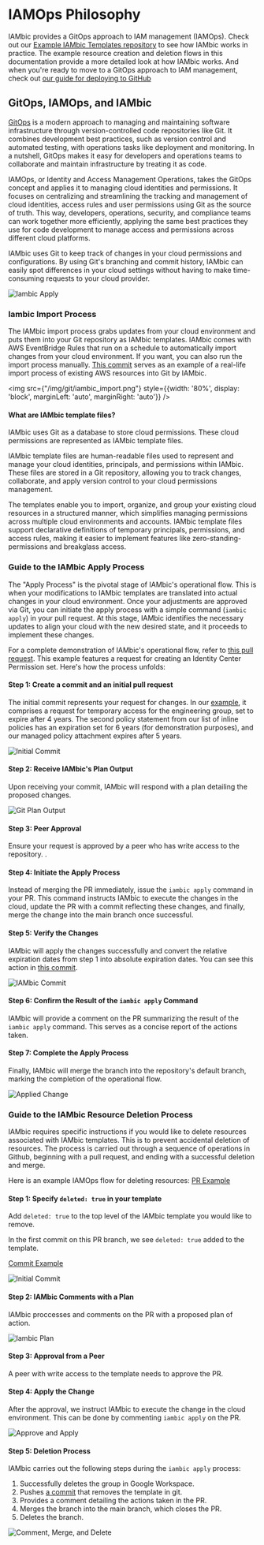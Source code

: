 # IAMOps Philosophy

IAMbic provides a GitOps approach to IAM management (IAMOps). Check out our
[Example IAMbic Templates repository](https://github.com/noqdev/iambic-templates-examples)
to see how IAMbic works in practice. The example resource creation and deletion flows
in this documentation provide a more detailed look at how IAMbic works. And when you're ready
to move to a GitOps approach to IAM management, check out
[our guide for deploying to GitHub](/getting_started/configuring_iambic#setup-the-github-application)

## GitOps, IAMOps, and IAMbic

[GitOps](https://about.gitlab.com/topics/gitops/) is a modern approach to managing
and maintaining software infrastructure
through version-controlled code repositories like Git. It combines development best
practices, such as version control and automated testing, with operations tasks
like deployment and monitoring. In a nutshell, GitOps makes it easy for developers
and operations teams to collaborate and maintain infrastructure by treating it as code.

IAMOps, or Identity and Access Management Operations, takes the GitOps concept and
applies it to managing cloud identities and permissions. It focuses on centralizing and
streamlining the tracking and management of cloud identities, access rules and
user permissions using Git as the source of truth. This way, developers, operations,
security, and compliance teams can work together more efficiently,
applying the same best practices they use for code development to manage access and
permissions across different cloud platforms.

IAMbic uses Git to keep track of changes in your cloud permissions and configurations.
By using Git's branching and commit history, IAMbic can easily spot differences in your
cloud settings without having to make time-consuming requests to your cloud provider.

![Iambic Apply](/img/git/iambic_git_flow_v2.svg)

### Iambic Import Process

The IAMbic import process grabs updates from your cloud environment and puts them
into your Git repository as IAMbic templates. IAMbic comes with AWS EventBridge Rules
that run on a schedule to
automatically import changes from your cloud environment. If you want, you can also
run the import process manually. [This commit](https://github.com/noqdev/iambic-templates-examples/commit/d71bb346a6d370a6e67398a9fff402c0b5b29a0c)
serves as an example of a real-life import process of existing AWS resources into Git by IAMbic.

<img src={"/img/git/iambic_import.png"} style={{width: '80%', display: 'block', marginLeft: 'auto', marginRight: 'auto'}} />

#### What are IAMbic template files?

IAMbic uses Git as a database to store cloud permissions. These
cloud permissions are represented as IAMbic template files.

IAMbic template files are human-readable files used to represent and manage your cloud identities,
principals, and permissions within IAMbic. These files are stored in a Git repository,
allowing you to track changes, collaborate, and apply version control to your cloud permissions
management.

The templates enable you to import, organize, and group your existing cloud resources in a
structured manner, which simplifies managing permissions across multiple cloud environments
and accounts. IAMbic template files support declarative definitions of temporary principals,
permissions, and access rules, making it easier to implement features like zero-standing-permissions
and breakglass access.

### Guide to the IAMbic Apply Process

The "Apply Process" is the pivotal stage of IAMbic's operational flow.
This is when your modifications to IAMbic templates are translated into actual changes in your cloud environment.
Once your adjustments are approved via Git, you can initiate the apply process with a simple command (`iambic apply`) in your pull request.
At this stage, IAMbic identifies the necessary updates to align your cloud with the new desired state, and it proceeds to implement these changes.

For a complete demonstration of IAMbic's operational flow, refer to [this pull request](https://github.com/noqdev/iambic-templates-examples/pull/13).
This example features a request for creating an Identity Center Permission set. Here's how the process unfolds:

#### Step 1: Create a commit and an initial pull request

The initial commit represents your request for changes. In our
[example](https://github.com/noqdev/iambic-templates-examples/pull/13/commits/cf1cfd6192415342ae2b52ca18f118f46194afdc), it comprises a request for
temporary access for the engineering group, set to expire after 4 years. The second policy statement from our list of inline policies has an
expiration set for 6 years (for demonstration purposes), and our managed policy attachment expires after 5 years.

![Initial Commit](/img/aws/iamops_flow_1.png)

#### Step 2: Receive IAMbic's Plan Output

Upon receiving your commit, IAMbic will respond with a plan detailing the proposed changes.

![Git Plan Output](/img/aws/iamops_flow_2_git_plan.png)

#### Step 3: Peer Approval

Ensure your request is approved by a peer who has write access to the repository. .

#### Step 4: Initiate the Apply Process

Instead of merging the PR immediately, issue the `iambic apply` command in your PR. This command instructs
IAMbic to execute the changes in the cloud, update the PR with a commit reflecting these changes, and finally,
merge the change into the main branch once successful.

#### Step 5: Verify the Changes

IAMbic will apply the changes successfully and convert the relative expiration dates from step 1 into
absolute expiration dates. You can see this action in
[this commit](https://github.com/noqdev/iambic-templates-examples/pull/13/commits/048fa7466d5b208d72bcb76cace8b3dea14091ff).

![IAMbic Commit](/img/aws/iamops_flow_3_iambic_commit.png)

#### Step 6: Confirm the Result of the `iambic apply` Command

IAMbic will provide a comment on the PR summarizing the result of the `iambic apply` command.
This serves as a concise report of the actions taken.

#### Step 7: Complete the Apply Process

Finally, IAMbic will merge the branch into the repository's default branch, marking the completion of the operational flow.

![Applied Change](/img/aws/iamops_flow_4_apply.png)

### Guide to the IAMbic Resource Deletion Process

IAMbic requires specific instructions if you would like to delete resources associated with IAMbic templates. This is to prevent accidental deletion of resources.
The process is carried out through a sequence of operations in Github, beginning with a pull request, and ending with a successful deletion and merge.

Here is an example IAMOps flow for deleting resources: [PR Example](https://github.com/noqdev/iambic-templates-examples/pull/14)

#### Step 1: Specify `deleted: true` in your template

Add `deleted: true` to the top level of the IAMbic template you would like to remove.

In the first commit on this PR branch, we see `deleted: true` added to the template.

[Commit Example](https://github.com/noqdev/iambic-templates-examples/pull/14/commits/7b56c86e4944c2f0e805d5dd6dd31c161b9e3b92)

![Initial Commit](/img/aws/iamops_delete_flow_1.png)

#### Step 2: IAMbic Comments with a Plan

IAMbic proccesses and comments on the PR with a proposed plan of action.

![Iambic Plan](/img/aws/iamops_delete_flow_2.png)

#### Step 3: Approval from a Peer

A peer with write access to the template needs to approve the PR.

#### Step 4: Apply the Change

After the approval, we instruct IAMbic to execute the change in the cloud environment.
This can be done by commenting `iambic apply` on the PR.

![Approve and Apply](/img/aws/iamops_delete_flow_3.png)

#### Step 5: Deletion Process

IAMbic carries out the following steps during the `iambic apply` process:

1. Successfully deletes the group in Google Workspace.
2. Pushes [a commit](https://github.com/noqdev/iambic-templates-examples/pull/14/commits/0b7e14389ba0c5c1c06e347542c5a1373f2012d4) that removes the template in git.
3. Provides a comment detailing the actions taken in the PR.
4. Merges the branch into the main branch, which closes the PR.
5. Deletes the branch.

![Comment, Merge, and Delete](/img/aws/iamops_delete_flow_4.png)
